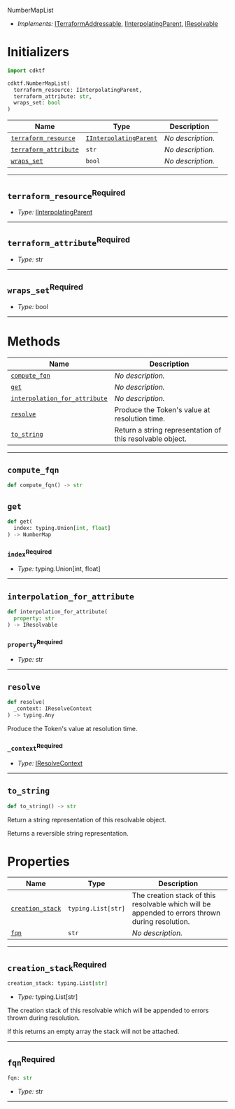  NumberMapList <a name="NumberMapList" id="cdktf.NumberMapList"></a>

- *Implements:* <a href="#cdktf.ITerraformAddressable">ITerraformAddressable</a>, <a href="#cdktf.IInterpolatingParent">IInterpolatingParent</a>, <a href="#cdktf.IResolvable">IResolvable</a>

# Initializers <a name="Initializers" id="cdktf.NumberMapList.Initializer"></a>

```python
import cdktf

cdktf.NumberMapList(
  terraform_resource: IInterpolatingParent,
  terraform_attribute: str,
  wraps_set: bool
)
```

| **Name** | **Type** | **Description** |
| --- | --- | --- |
| <code><a href="#cdktf.NumberMapList.Initializer.parameter.terraformResource">terraform_resource</a></code> | <code><a href="#cdktf.IInterpolatingParent">IInterpolatingParent</a></code> | *No description.* |
| <code><a href="#cdktf.NumberMapList.Initializer.parameter.terraformAttribute">terraform_attribute</a></code> | <code>str</code> | *No description.* |
| <code><a href="#cdktf.NumberMapList.Initializer.parameter.wrapsSet">wraps_set</a></code> | <code>bool</code> | *No description.* |

---

## `terraform_resource`<sup>Required</sup> <a name="terraform_resource" id="cdktf.NumberMapList.Initializer.parameter.terraformResource"></a>

- *Type:* <a href="#cdktf.IInterpolatingParent">IInterpolatingParent</a>

---

## `terraform_attribute`<sup>Required</sup> <a name="terraform_attribute" id="cdktf.NumberMapList.Initializer.parameter.terraformAttribute"></a>

- *Type:* str

---

## `wraps_set`<sup>Required</sup> <a name="wraps_set" id="cdktf.NumberMapList.Initializer.parameter.wrapsSet"></a>

- *Type:* bool

---

# Methods <a name="Methods" id="Methods"></a>

| **Name** | **Description** |
| --- | --- |
| <code><a href="#cdktf.NumberMapList.computeFqn">compute_fqn</a></code> | *No description.* |
| <code><a href="#cdktf.NumberMapList.get">get</a></code> | *No description.* |
| <code><a href="#cdktf.NumberMapList.interpolationForAttribute">interpolation_for_attribute</a></code> | *No description.* |
| <code><a href="#cdktf.NumberMapList.resolve">resolve</a></code> | Produce the Token's value at resolution time. |
| <code><a href="#cdktf.NumberMapList.toString">to_string</a></code> | Return a string representation of this resolvable object. |

---

## `compute_fqn` <a name="compute_fqn" id="cdktf.NumberMapList.computeFqn"></a>

```python
def compute_fqn() -> str
```

## `get` <a name="get" id="cdktf.NumberMapList.get"></a>

```python
def get(
  index: typing.Union[int, float]
) -> NumberMap
```

### `index`<sup>Required</sup> <a name="index" id="cdktf.NumberMapList.get.parameter.index"></a>

- *Type:* typing.Union[int, float]

---

## `interpolation_for_attribute` <a name="interpolation_for_attribute" id="cdktf.NumberMapList.interpolationForAttribute"></a>

```python
def interpolation_for_attribute(
  property: str
) -> IResolvable
```

### `property`<sup>Required</sup> <a name="property" id="cdktf.NumberMapList.interpolationForAttribute.parameter.property"></a>

- *Type:* str

---

## `resolve` <a name="resolve" id="cdktf.NumberMapList.resolve"></a>

```python
def resolve(
  _context: IResolveContext
) -> typing.Any
```

Produce the Token's value at resolution time.

### `_context`<sup>Required</sup> <a name="_context" id="cdktf.NumberMapList.resolve.parameter._context"></a>

- *Type:* <a href="#cdktf.IResolveContext">IResolveContext</a>

---

## `to_string` <a name="to_string" id="cdktf.NumberMapList.toString"></a>

```python
def to_string() -> str
```

Return a string representation of this resolvable object.

Returns a reversible string representation.


# Properties <a name="Properties" id="Properties"></a>

| **Name** | **Type** | **Description** |
| --- | --- | --- |
| <code><a href="#cdktf.NumberMapList.property.creationStack">creation_stack</a></code> | <code>typing.List[str]</code> | The creation stack of this resolvable which will be appended to errors thrown during resolution. |
| <code><a href="#cdktf.NumberMapList.property.fqn">fqn</a></code> | <code>str</code> | *No description.* |

---

## `creation_stack`<sup>Required</sup> <a name="creation_stack" id="cdktf.NumberMapList.property.creationStack"></a>

```python
creation_stack: typing.List[str]
```

- *Type:* typing.List[str]

The creation stack of this resolvable which will be appended to errors thrown during resolution.

If this returns an empty array the stack will not be attached.

---

## `fqn`<sup>Required</sup> <a name="fqn" id="cdktf.NumberMapList.property.fqn"></a>

```python
fqn: str
```

- *Type:* str

---

